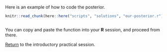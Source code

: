 Here is an example of how to code the posterior.

```r
knitr::read_chunk(here::here("scripts", "solutions", "our-posterior.r"))
```

```r
```

You can copy and paste the function into your **R** session, and proceed from there.

[Return](introduction.html#calculate-the-posterior) to the introductory practical session.
